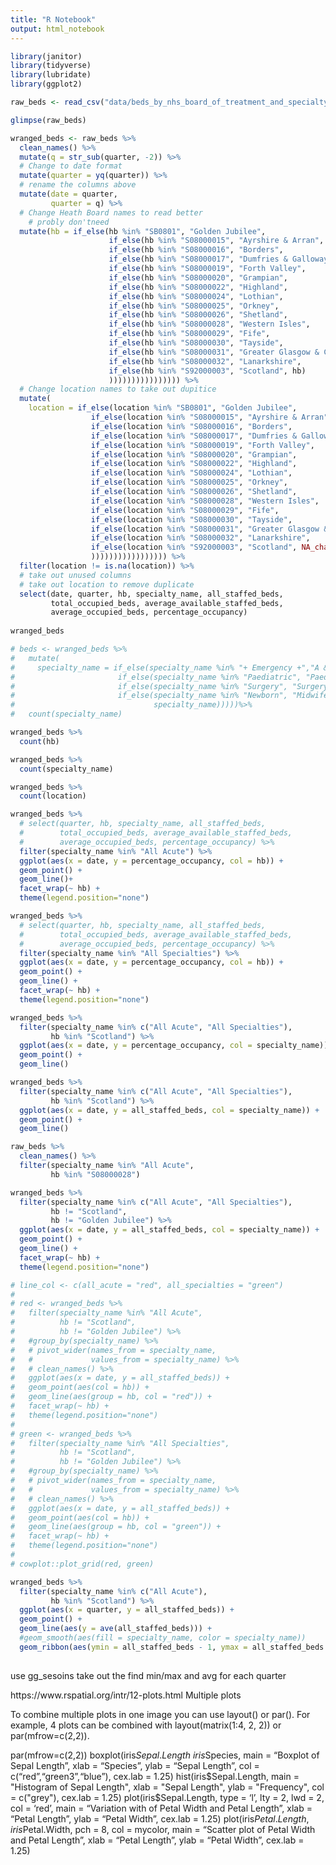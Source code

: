 ```yaml
---
title: "R Notebook"
output: html_notebook
---
```


```r
library(janitor)
library(tidyverse)
library(lubridate)
library(ggplot2)

raw_beds <- read_csv("data/beds_by_nhs_board_of_treatment_and_specialty.csv")
```

```r
glimpse(raw_beds)
```

```r
wranged_beds <- raw_beds %>% 
  clean_names() %>% 
  mutate(q = str_sub(quarter, -2)) %>% 
  # Change to date format
  mutate(quarter = yq(quarter)) %>% 
  # rename the columns above 
  mutate(date = quarter,
         quarter = q) %>% 
  # Change Heath Board names to read better
    # probly don'tneed
  mutate(hb = if_else(hb %in% "SB0801", "Golden Jubilee",
                      if_else(hb %in% "S08000015", "Ayrshire & Arran",
                      if_else(hb %in% "S08000016", "Borders",
                      if_else(hb %in% "S08000017", "Dumfries & Galloway",
                      if_else(hb %in% "S08000019", "Forth Valley",
                      if_else(hb %in% "S08000020", "Grampian",
                      if_else(hb %in% "S08000022", "Highland",
                      if_else(hb %in% "S08000024", "Lothian",
                      if_else(hb %in% "S08000025", "Orkney",
                      if_else(hb %in% "S08000026", "Shetland",
                      if_else(hb %in% "S08000028", "Western Isles",
                      if_else(hb %in% "S08000029", "Fife",
                      if_else(hb %in% "S08000030", "Tayside",
                      if_else(hb %in% "S08000031", "Greater Glasgow & Clyde",
                      if_else(hb %in% "S08000032", "Lanarkshire",
                      if_else(hb %in% "S92000003", "Scotland", hb)
                      )))))))))))))))) %>% 
  # Change location names to take out dupitice
  mutate(
    location = if_else(location %in% "SB0801", "Golden Jubilee",
                  if_else(location %in% "S08000015", "Ayrshire & Arran",
                  if_else(location %in% "S08000016", "Borders",
                  if_else(location %in% "S08000017", "Dumfries & Galloway",
                  if_else(location %in% "S08000019", "Forth Valley",
                  if_else(location %in% "S08000020", "Grampian",
                  if_else(location %in% "S08000022", "Highland",
                  if_else(location %in% "S08000024", "Lothian",
                  if_else(location %in% "S08000025", "Orkney",
                  if_else(location %in% "S08000026", "Shetland",
                  if_else(location %in% "S08000028", "Western Isles",
                  if_else(location %in% "S08000029", "Fife",
                  if_else(location %in% "S08000030", "Tayside",
                  if_else(location %in% "S08000031", "Greater Glasgow & Clyde",
                  if_else(location %in% "S08000032", "Lanarkshire",
                  if_else(location %in% "S92000003", "Scotland", NA_character_ 
                  ))))))))))))))))) %>% 
  filter(location != is.na(location)) %>% 
  # take out unused columns
  # take out location to remove duplicate
  select(date, quarter, hb, specialty_name, all_staffed_beds, 
         total_occupied_beds, average_available_staffed_beds,
         average_occupied_beds, percentage_occupancy)
  
wranged_beds 
```

```r
# beds <- wranged_beds %>% 
#   mutate(
#     specialty_name = if_else(specialty_name %in% "+ Emergency +","A & E",
#                       if_else(specialty_name %in% "Paediatric", "Paediatric",
#                       if_else(specialty_name %in% "Surgery", "Surgery",
#                       if_else(specialty_name %in% "Newborn", "Midwifery", 
#                               specialty_name)))))%>% 
#   count(specialty_name)

```


```r
wranged_beds %>% 
  count(hb)

wranged_beds %>% 
  count(specialty_name)

wranged_beds %>% 
  count(location)
```

```r
wranged_beds %>% 
  # select(quarter, hb, specialty_name, all_staffed_beds, 
  #        total_occupied_beds, average_available_staffed_beds,
  #        average_occupied_beds, percentage_occupancy) %>% 
  filter(specialty_name %in% "All Acute") %>% 
  ggplot(aes(x = date, y = percentage_occupancy, col = hb)) +
  geom_point() +
  geom_line()+
  facet_wrap(~ hb) +
  theme(legend.position="none")
```

```r
wranged_beds %>% 
  # select(quarter, hb, specialty_name, all_staffed_beds, 
  #        total_occupied_beds, average_available_staffed_beds,
  #        average_occupied_beds, percentage_occupancy) %>% 
  filter(specialty_name %in% "All Specialties") %>% 
  ggplot(aes(x = date, y = percentage_occupancy, col = hb)) +
  geom_point() +
  geom_line() +
  facet_wrap(~ hb) +
  theme(legend.position="none")
```

```r
wranged_beds %>% 
  filter(specialty_name %in% c("All Acute", "All Specialties"),
         hb %in% "Scotland") %>% 
  ggplot(aes(x = date, y = percentage_occupancy, col = specialty_name)) +
  geom_point() +
  geom_line()
```

```r
wranged_beds %>% 
  filter(specialty_name %in% c("All Acute", "All Specialties"),
         hb %in% "Scotland") %>% 
  ggplot(aes(x = date, y = all_staffed_beds, col = specialty_name)) +
  geom_point() +
  geom_line()
```


```r
raw_beds %>%
  clean_names() %>% 
  filter(specialty_name %in% "All Acute",
         hb %in% "S08000028")
```

```r
wranged_beds %>% 
  filter(specialty_name %in% c("All Acute", "All Specialties"),
         hb != "Scotland",
         hb != "Golden Jubilee") %>%
  ggplot(aes(x = date, y = all_staffed_beds, col = specialty_name)) +
  geom_point() +
  geom_line() +
  facet_wrap(~ hb) +
  theme(legend.position="none")
```



```r
# line_col <- c(all_acute = "red", all_specialties = "green")
# 
# red <- wranged_beds %>% 
#   filter(specialty_name %in% "All Acute",
#          hb != "Scotland",
#          hb != "Golden Jubilee") %>% 
#   #group_by(specialty_name) %>% 
#   # pivot_wider(names_from = specialty_name, 
#   #             values_from = specialty_name) %>% 
#   # clean_names() %>% 
#   ggplot(aes(x = date, y = all_staffed_beds)) +
#   geom_point(aes(col = hb)) +
#   geom_line(aes(group = hb, col = "red")) +
#   facet_wrap(~ hb) +
#   theme(legend.position="none")
# 
# green <- wranged_beds %>% 
#   filter(specialty_name %in% "All Specialties",
#          hb != "Scotland",
#          hb != "Golden Jubilee") %>% 
#   #group_by(specialty_name) %>% 
#   # pivot_wider(names_from = specialty_name, 
#   #             values_from = specialty_name) %>% 
#   # clean_names() %>% 
#   ggplot(aes(x = date, y = all_staffed_beds)) +
#   geom_point(aes(col = hb)) +
#   geom_line(aes(group = hb, col = "green")) +
#   facet_wrap(~ hb) +
#   theme(legend.position="none")
# 
# cowplot::plot_grid(red, green) 
```



```r
wranged_beds %>% 
  filter(specialty_name %in% c("All Acute"),
         hb %in% "Scotland") %>% 
  ggplot(aes(x = quarter, y = all_staffed_beds)) +
  geom_point() +
  geom_line(aes(y = ave(all_staffed_beds))) +
  #geom_smooth(aes(fill = specialty_name, color = specialty_name))
  geom_ribbon(aes(ymin = all_staffed_beds - 1, ymax = all_staffed_beds + 1), fill = "grey70", orientation = "x") 
  
```

use gg_sesoins
take out the 
find min/max and avg for each quarter



https://www.rspatial.org/intr/12-plots.html
Multiple plots

To combine multiple plots in one image you can use layout() or par(). For example, 4 plots can be combined with layout(matrix(1:4, 2, 2)) or par(mfrow=c(2,2)).

par(mfrow=c(2,2))
boxplot(iris$Sepal.Length~iris$Species, main = "Boxplot of Sepal Length",
        xlab = "Species", ylab = "Sepal Length", col = c("red","green3","blue"),
        cex.lab = 1.25)
hist(iris$Sepal.Length, main = "Histogram of Sepal Length",
     xlab = "Sepal Length", ylab = "Frequency", col = c("grey"), cex.lab = 1.25)
plot(iris$Sepal.Length, type = 'l', lty = 2, lwd = 2, col = 'red',
     main = "Variation with of Petal Width and Petal Length",
     xlab = "Petal Length", ylab = "Petal Width", cex.lab = 1.25)
plot(iris$Petal.Length, iris$Petal.Width, pch = 8, col = mycolor,
     main = "Scatter plot of Petal Width and Petal Length",
     xlab = "Petal Length", ylab = "Petal Width", cex.lab = 1.25)
